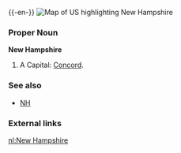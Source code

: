{{wikipedia}}
{{-en-}}
[[Image:Map of USA highlighting New Hampshire.png|thumb|right|Map of US highlighting New Hampshire]]
===Proper Noun===
'''New Hampshire'''
#A {{USstate}}  Capital: [[Concord]].
===See also===
*[[NH]]
===External links===
{{pedialite}}

[[nl:New Hampshire]]